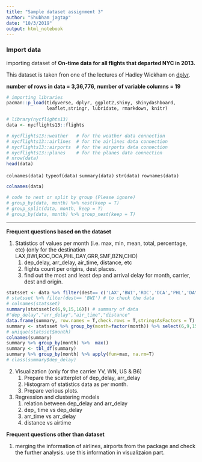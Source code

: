 ```yaml
---
title: "Sample dataset assignment 3"
author: "Shubham jagtap"
date: "10/3/2019"
output: html_notebook
---
```


### Import data
importing dataset of **On-time data for all flights that departed NYC in 2013.**

This dataset is taken fron one of the lectures of Hadley Wickham on [dplyr](https://dplyr.tidyverse.org/articles/dplyr.html).

**number of rows in data = 3,36,776**,
**number of variable columns = 19**

```r
# importing libraries
pacman::p_load(tidyverse, dplyr, ggplot2,shiny, shinydashboard,
               leaflet,stringr, lubridate, rmarkdown, knitr)

# library(nycflights13)
data <- nycflights13::flights

# nycflights13::weather   # for the weather data connection
# nycflights13::airlines  # for the airlines data connection
# nycflights13::airports  # for the airports data connection
# nycflights13::planes    # for the planes data connection
# nrow(data) 
head(data)
```

`colnames(data)`
`typeof(data)`
`summary(data)`
`str(data)`
`rownames(data)`

```r
colnames(data)

# code to nest or split by group (Please ignore)
# group_by(data, month) %>% nest(keep = T)
# group_split(data, month, keep = T)
# group_by(data, month) %>% group_nest(keep = T)
```

***

**Frequent questions based on the dataset**

1. Statistics of values per month (i.e. max, min, mean, total, percentage, etc) 
(only for the destination LAX,BWI,ROC,DCA,PHL,DAY,GRR,SMF,BZN,CHO)
    1. dep_delay, arr_delay, air_time, distance, etc
    2. flights count per origins, dest places.
    3. find out the most and least dep and arrival delay for month, carrier, dest and origin.

```r
statsset <- data %>% filter(dest== c('LAX','BWI','ROC','DCA','PHL','DAY','GRR','SMF','BZN','CHO'))
# statsset %>% filter(dest== 'BWI') # to check the data
# colnames(statsset) 
summary(statsset[c(6,9,15,16)]) # summary of data
#"dep_delay","arr_delay","air_time","distance"
data.frame(summary, row.names = T,check.rows = T,stringsAsFactors = T)
summary <- statsset %>% group_by(month=factor(month)) %>% select(6,9,15,16)
# unique(statsset$month)
colnames(summary)
summary %>% group_by(month) %>%  max()
summary <- tbl_df(summary)
summary %>% group_by(month) %>% apply(fun=max, na.rm=T)
# class(summary$dep_delay)
```


2. Visualization (only for the carrier YV, WN, US & B6)
    1. Prepare the scatterplot of dep_delay, arr_delay
    2. Histogram of statistics data as per month.
    3. Prepare verious plots. 

3. Regression and clustering models
    1. relation between dep_delay and arr_delay
    2. dep_ time vs dep_delay
    3. arr_time vs arr_delay
    4. distance vs airtime


**Frequent questions other than dataset**

1. merging the information of airlines, airports from the package and check the further analysis. use this information in visualizaion part.
